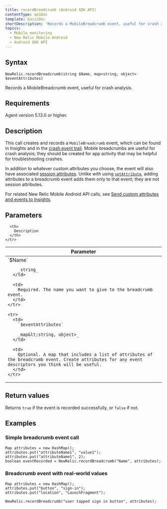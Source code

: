 ```yaml
---
title: recordBreadcrumb (Android SDK API)
contentType: apiDoc
template: basicDoc
shortDescription: 'Records a MobileBreadcrumb event, useful for crash analysis. '
topics:
  - Mobile monitoring
  - New Relic Mobile Android
  - Android SDK API
---
```


## Syntax

```
NewRelic.recordBreadcrumb(string $Name, map<string, object> $eventAttributes)
```

Records a MobileBreadcrumb event, useful for crash analysis.

## Requirements

Agent version 5.13.0 or higher.

## Description

This call creates and records a `MobileBreadcrumb` event, which can be found in Insights and in the [crash event trail](/docs/mobile-monitoring/mobile-monitoring-ui/crashes/mobile-crash-event-trail). Mobile breadcrumbs are useful for crash analysis; they should be created for app activity that may be helpful for troubleshooting crashes.

In addition to whatever custom attributes you choose, the event will also have associated [session attributes](/docs/insights/explore-data/attributes/mobile-default-attributes-insights#mobile-list). Unlike with using [`setAttribute`](/docs/mobile-monitoring/new-relic-mobile-android/android-sdk-api/set-attribute), adding attributes to a breadcrumb event adds them only to that event; they are not session attributes.

For related New Relic Mobile Android API calls, see [Send custom attributes and events to Insights](/docs/mobile-monitoring/new-relic-mobile-android/install-configure/guide-custom-instrumentation-api#send-insights).

## Parameters

<Table>
  <thead>
    <tr>
      <th width="30%">
        Parameter
      </th>

      <th>
        Description
      </th>
    </tr>
  </thead>

  <tbody>
    <tr>
      <td>
        `$Name`

        _string_
      </td>

      <td>
        Required. The name you want to give to the breadcrumb event.
      </td>
    </tr>

    <tr>
      <td>
        `$eventAttributes`

        _map&lt;string, object>_
      </td>

      <td>
        Optional. A map that includes a list of attributes of the breadcrumb event. Create attributes for any event descriptors you think will be useful.
      </td>
    </tr>
  </tbody>
</Table>

## Return values

Returns `true` if the event is recorded successfully, or `false` if not.

## Examples

### Simple breadcrumb event call

```
Map attributes = new HashMap();
attributes.put("attributeName1", "value1");
attributes.put("attributeName1", 2);
boolean eventRecorded = NewRelic.recordBreadcrumb("Name", attributes);
```

### Breadcrumb event with real-world values

```
Map attributes = new HashMap();
attributes.put("button", "sign-in");
attributes.put("location", "LaunchFragment");

NewRelic.recordBreadcrumb("user tapped sign in button", attributes);
```
